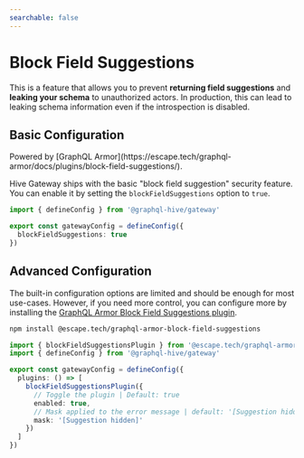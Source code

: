```yaml
---
searchable: false
---
```



# Block Field Suggestions

This is a feature that allows you to prevent **returning field suggestions** and **leaking your
schema** to unauthorized actors. In production, this can lead to leaking schema information even if
the introspection is disabled.

## Basic Configuration

<Callout type="info">
  Powered by [GraphQL
  Armor](https://escape.tech/graphql-armor/docs/plugins/block-field-suggestions/).
</Callout>

Hive Gateway ships with the basic "block field suggestion" security feature. You can enable it by
setting the `blockFieldSuggestions` option to `true`.

```ts filename="gateway.config.ts"
import { defineConfig } from '@graphql-hive/gateway'

export const gatewayConfig = defineConfig({
  blockFieldSuggestions: true
})
```

## Advanced Configuration

The built-in configuration options are limited and should be enough for most use-cases. However, if
you need more control, you can configure more by installing the
[GraphQL Armor Block Field Suggestions plugin](https://escape.tech/graphql-armor/docs/plugins/block-field-suggestions/).

```sh npm2yarn
npm install @escape.tech/graphql-armor-block-field-suggestions
```

```ts filename="gateway.config.ts"
import { blockFieldSuggestionsPlugin } from '@escape.tech/graphql-armor-block-field-suggestions'
import { defineConfig } from '@graphql-hive/gateway'

export const gatewayConfig = defineConfig({
  plugins: () => [
    blockFieldSuggestionsPlugin({
      // Toggle the plugin | Default: true
      enabled: true,
      // Mask applied to the error message | default: '[Suggestion hidden]'
      mask: '[Suggestion hidden]'
    })
  ]
})
```
